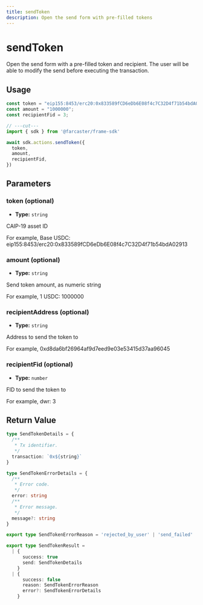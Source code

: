 ```yaml
---
title: sendToken
description: Open the send form with pre-filled tokens
---
```


# sendToken

Open the send form with a pre-filled token and recipient. The user will be able to modify
the send before executing the transaction.

## Usage

```ts twoslash
const token = "eip155:8453/erc20:0x833589fCD6eDb6E08f4c7C32D4f71b54bdA02913";
const amount = "1000000";
const recipientFid = 3;

// ---cut---
import { sdk } from '@farcaster/frame-sdk'

await sdk.actions.sendToken({ 
  token,
  amount,
  recipientFid,
})
```

## Parameters

### token (optional)

- **Type:** `string`

CAIP-19 asset ID

For example, Base USDC: eip155:8453/erc20:0x833589fCD6eDb6E08f4c7C32D4f71b54bdA02913


### amount (optional)

- **Type:** `string`

Send token amount, as numeric string

For example, 1 USDC: 1000000


### recipientAddress (optional)

- **Type:** `string`

Address to send the token to

For example, 0xd8da6bf26964af9d7eed9e03e53415d37aa96045


### recipientFid (optional)

- **Type:** `number`

FID to send the token to

For example, dwr: 3


## Return Value

```ts twoslash
type SendTokenDetails = {
  /**
   * Tx identifier.
   */
  transaction: `0x${string}`
}

type SendTokenErrorDetails = {
  /**
   * Error code.
   */
  error: string
  /**
   * Error message.
   */
  message?: string
}

export type SendTokenErrorReason = 'rejected_by_user' | 'send_failed'

export type SendTokenResult =
  | {
      success: true
      send: SendTokenDetails
    }
  | {
      success: false
      reason: SendTokenErrorReason
      error?: SendTokenErrorDetails
    }
```

